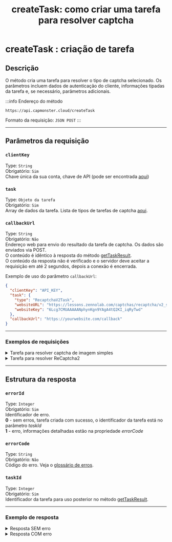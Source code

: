 ﻿---
sidebar_position: 0
sidebar_label: createTask
title: "createTask: como criar uma tarefa para resolver captcha"
description: "createTask: este método cria uma tarefa para resolver um tipo específico de captcha. Os parâmetros incluem dados de autenticação do cliente, informações tipadas da tarefa e outros parâmetros adicionais."
---


<ArticleHead slug="api/methods/create-task" />

# createTask : criação de tarefa

## **Descrição**

O método cria uma tarefa para resolver o tipo de captcha selecionado. Os parâmetros incluem dados de autenticação do cliente, informações tipadas da tarefa e, se necessário, parâmetros adicionais.

:::info Endereço do método

```http
https://api.capmonster.cloud/createTask
```

Formato da requisição: `JSON POST`
:::

---

## Parâmetros da requisição

### `clientKey`

Type: `String` <br />
Obrigatório: `Sim`<br />
Chave única da sua conta, chave de API (pode ser encontrada [aqui](https://capmonster.cloud/Dashboard))

### `task`

Type: `Objeto da tarefa` <br />
Obrigatório: `Sim`<br />
Array de dados da tarefa. Lista de tipos de tarefas de captcha [aqui](../../../captchas).

### `callbackUrl`

Type: `String` <br />
Obrigatório: `Não`<br />
Endereço web para envio do resultado da tarefa de captcha. Os dados são enviados via POST.<br />O conteúdo é idêntico à resposta do método [getTaskResult](./get-task-result.mdx).<br />O conteúdo da resposta não é verificado e o servidor deve aceitar a requisição em até 2 segundos, depois a conexão é encerrada.

Exemplo de uso do parâmetro `callbackUrl`:

```json
{
  "clientKey": "API_KEY",
  "task": {
    "type": "RecaptchaV2Task",
    "websiteURL": "https://lessons.zennolab.com/captchas/recaptcha/v2_simple.php?level=high",
    "websiteKey": "6Lcg7CMUAAAAANphynKgn9YAgA4tQ2KI_iqRyTwd"
  },
  "callbackUrl": "https://yourwebsite.com/callback"
}
```

---

### Exemplos de requisições

<details>
  <summary>
    Tarefa para resolver captcha de imagem simples
  </summary>

```json
{
  "clientKey":"API_KEY",
  "task": 
  {
    "type":"ImageToTextTask",
    "body":"BASE64_BODY_HERE!"
  }
}
```

</details>

<details>
  <summary>
    Tarefa para resolver ReCaptcha2
  </summary>

```json
{
  "clientKey":"API_KEY",
  "task": 
  {
    "type":"RecaptchaV2Task",
    "websiteURL":"https://lessons.zennolab.com/captchas/recaptcha/v2_simple.php?level=high",
    "websiteKey":"6Lcg7CMUAAAAANphynKgn9YAgA4tQ2KI_iqRyTwd"
  }
}
```

</details>

---

## Estrutura da resposta

### `errorId`

Type: `Integer` <br />
Obrigatório: `Sim`<br />
Identificador de erro.<br />**0** - sem erros, tarefa criada com sucesso, o identificador da tarefa está no parâmetro *taskId*<br />**1** - erro, informações detalhadas estão na propriedade *errorCode*

### `errorCode`

Type: `String` <br />
Obrigatório: `Não`<br />
Código do erro. Veja o [glossário de erros](../api-errors.mdx).

### `taskId`

Type: `Integer` <br />
Obrigatório: `Sim`<br />
Identificador da tarefa para uso posterior no método [getTaskResult](./get-task-result.mdx).

---

### Exemplo de resposta

<details>
  <summary>Resposta SEM erro</summary>

```json
{
  "errorId": 0,
  "taskId": 7654321
}
```

</details>

<details>
  <summary>Resposta COM erro</summary>

```json
{
  "errorId": 1,
  "errorCode": "ERROR_KEY_DOES_NOT_EXIST",
  "errorDescription": "Account authorization key not found in the system or has incorrect format",
  "taskId": 0
}
```
</details>
